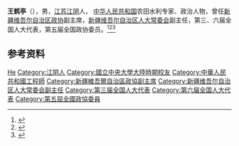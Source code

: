 {{Otheruses|other=名为王鹤亭的其他人物|王潮 (明朝)}}
{{Otheruses|other=名为王鹤亭的其他人物|王茂松}}

'''王鹤亭'''（{{bd|1910年||？|}}），男，[[江苏|江苏]][[江阴|江阴]]人， [[中华人民共和国|中华人民共和国]]农田水利专家、政治人物，曾任[[新疆维吾尔自治区政协|新疆维吾尔自治区政协]]副主席，[[新疆维吾尔自治区人大常委会|新疆维吾尔自治区人大常委会]]副主任，第三、六届全国人大代表，第五届全国政协委员。<ref>{{cite book|title=中囯人名大辞典·当代人物卷|author=廖盖隆等编|year=1990|publisher=上海辞书出版社|location=上海|page=}}</ref><ref>{{Cite book|title=历届全国政协委员人名辞典|author=|publisher=中国国际广播出版社|year=1996|isbn=9787507813746|location=北京|pages=286}}</ref><ref>{{Cite book|title=中华人民共和国职官志|author=何虎生, 李耀东, 向常福主编|publisher=中国社会出版社|year=2003|isbn=9787800883934|location=北京|pages=}}</ref>

== 参考资料 ==
{{reflist}}

{{Authority control}}

{{DEFAULTSORT:Wang王}}
[[Category:王姓|He]]
[[Category:江阴人|Category:江阴人]]
[[Category:國立中央大學大陸時期校友|Category:國立中央大學大陸時期校友]]
[[Category:中華人民共和國工程師|Category:中華人民共和國工程師]]
[[Category:新疆維吾爾自治區政協副主席|Category:新疆維吾爾自治區政協副主席]]
[[Category:新疆维吾尔自治区人大常委会副主任|Category:新疆维吾尔自治区人大常委会副主任]]
[[Category:第三届全国人大代表|Category:第三届全国人大代表]]
[[Category:第六届全国人大代表|Category:第六届全国人大代表]]
[[Category:第五屆全國政協委員|Category:第五屆全國政協委員]]


{{中国人物小作品}}